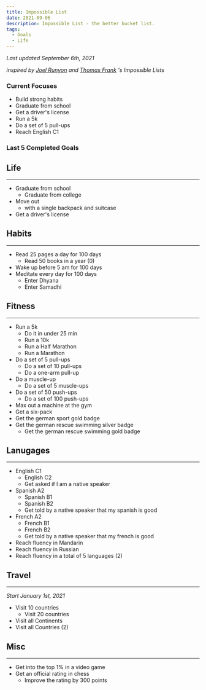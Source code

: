 ```yaml
---
title: Impossible List
date: 2021-09-06
description: Impossible List - the better bucket list.
tags:
  - Goals
  - Life
---
```


*Last updated September 6th, 2021*

*inspired by [Joel Runyon](https://impossiblehq.com/impossible-list/) and [Thomas Frank](https://collegeinfogeek.com/about/meet-the-author/my-impossible-list/) 's Impossible Lists*

### Current Focuses

* Build strong habits
* Graduate from school
* Get a driver's license
* Run a 5k
* Do a set of 5 pull-ups
* Reach English C1

### Last 5 Completed Goals


## Life
---
* Graduate from school
  * Graduate from college
* Move out
  * with a single backpack and suitcase
* Get a driver's license

## Habits
---
* Read 25 pages a day for 100 days
  * Read 50 books in a year (0)
* Wake up before 5 am for 100 days 
* Meditate every day for 100 days
  * Enter Dhyana
  * Enter Samadhi

## Fitness
---
* Run a 5k
  * Do it in under 25 min
  * Run a 10k
  * Run a Half Marathon
  * Run a Marathon
* Do a set of 5 pull-ups
  * Do a set of 10 pull-ups
  * Do a one-arm pull-up
* Do a muscle-up
  * Do a set of 5 muscle-ups
* Do a set of 50 push-ups
  * Do a set of 100 push-ups
* Max out a machine at the gym
* Get a six-pack
* Get the german sport gold badge
* Get the german rescue swimming silver badge
  * Get the german rescue swimming gold badge

## Lanugages
---
* English C1
  * English C2
  * Get asked if I am a native speaker
* Spanish A2
  * Spanish B1
  * Spanish B2
  * Get told by a native speaker that my spanish is good
* French A2
  * French B1
  * French B2
  * Get told by a native speaker that my french is good
* Reach fluency in Mandarin
* Reach fluency in Russian
* Reach fluency in a total of 5 languages (2)

## Travel
---
*Start January 1st, 2021*

* Visit 10 countries
  * Visit 20 countries
* Visit all Continents
* Visit all Countries (2)

## Misc
---
* Get into the top 1% in a video game
* Get an official rating in chess
  * Improve the rating by 300 points